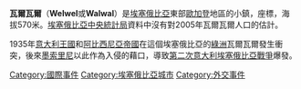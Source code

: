 '''瓦爾瓦爾'''（'''Welwel'''或'''Walwal'''）是[[埃塞俄比亞|埃塞俄比亞]]東部[[歐加登|歐加登]]地區的小鎮，座標{{Coord|7|3|N|45|24|E}}，海拔570米。[[埃塞俄比亞中央統計局|埃塞俄比亞中央統計局]]資料中沒有對2005年瓦爾瓦爾人口的估計。

1935年[[意大利王國|意大利王國]]和[[阿比西尼亞帝國|阿比西尼亞帝國]]在這個埃塞俄比亞的[[綠洲|綠洲]]瓦爾瓦爾發生衝突，後來[[貝尼托·墨索里尼|墨索里尼]]以此作為入侵的藉口，導致[[第二次意大利埃塞俄比亞戰爭|第二次意大利埃塞俄比亞戰爭]]爆發。

[[Category:國際事件|Category:國際事件]]
[[Category:埃塞俄比亞城市|Category:埃塞俄比亞城市]]
[[Category:外交事件|Category:外交事件]]

{{Ethiopia-geo-stub}}